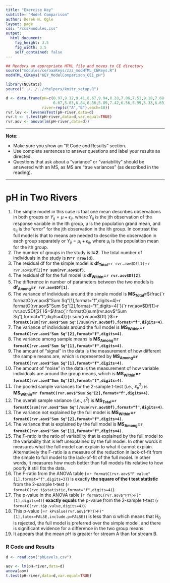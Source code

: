 ```yaml
---
title: "Exercise Key"
subtitle: "Model Comparison"
author: Derek H. Ogle
layout: page
css: "/css/modules.css"
output:
  html_document:
    fig_height: 3.5
    fig_width: 3.5
    self_contained: false
---
```


```r
## Renders an appropriate HTML file and moves to CE directory
source("modules/ce/aaaKeys/zzz_modHTML_CEKeys.R")
modHTML_CEKeys("KEY_ModelComparison_CE1_pH")
```

```r
library(NCStats)
source("../../../rhelpers/knitr_setup.R")

d <- data.frame(pH=c(8.97,9.12,9.41,8.67,9.94,8.28,7.86,7.51,9.18,7.68,
                     6.67,5.83,6.84,6.86,5.89,7.42,6.56,5.99,5.33,6.69),
                river=rep(c("A","B"),each=10))
rvr.lev <- levenesTest(pH~river,data=d)
rvr.t <- t.test(pH~river,data=d,var.equal=TRUE)
rvr.aov <- anova(lm(pH~river,data=d))
```

----

<div class="alert alert-warning">
<strong>Note:</strong> 
<ul>
  <li>Make sure you show an "R Code and Results" section.</li>
  <li>Use complete sentences to answer questions and label your results as directed.</li>
  <li>Questions that ask about a "variance" or "variability" should be answered with an MS, as MS are "true variances" (as described in the reading).
</ul>
</div>

----

# pH in Two Rivers

1. The simple model in this case is that one mean describes observations in both groups or $Y_{ij} = \mu + \epsilon_{ij}$, where Y<sub>ij</sub> is the jth observation of the response variable in the ith group, &mu; is the population grand mean, and &epsilon;<sub>ij</sub> is the "error" for the jth observation in the ith group. In contrast the full model is that to means are needed to describe the observation in each group separately or $Y_{ij} = \mu_{i} + \epsilon_{ij}$, where &mu;<sub>i</sub> is the population mean for the ith group.
1. The number of groups in the study is **I=2**. The total number of individuals in the study is **n=`r nrow(d)`**.
1. The residual df for the simple model is **df<sub>Total</sub>**=`r rvr.aov$Df[1]`+`r rvr.aov$Df[2]`**=`r sum(rvr.aov$Df)`**.
1. The residual df for the full model is **df<sub>Within</sub>=`r rvr.aov$Df[2]`**.
1. The difference in number of parameters between the two models is **df<sub>Among</sub>=`r rvr.aov$Df[1]`**.
1. The variance of individuals around the simple model is **MS<sub>Total</sub>=**$\frac{`r formatC(rvr.aov$"Sum Sq"[1],format="f",digits=4)`+`r formatC(rvr.aov$"Sum Sq"[2],format="f",digits=4)`}{`r rvr.aov$Df[1]`+`r rvr.aov$Df[2]`}$=$\frac{`r formatC(sum(rvr.aov$"Sum Sq"),format="f",digits=4)`}{`r sum(rvr.aov$Df)`}$=**`r formatC(sum(rvr.aov$"Sum Sq")/sum(rvr.aov$Df),format="f",digits=4)`**.
1. The variance of individuals around the full model is **MS<sub>Within</sub>=`r formatC(rvr.aov$"Sum Sq"[2],format="f",digits=4)`**.
1. The  variance among sample means is **MS<sub>Among</sub>=`r formatC(rvr.aov$"Sum Sq"[1],format="f",digits=4)`**.
1. The amount of "signal" in the data is the measurement of how different the sample means are, which is represented by **MS<sub>Among</sub>=`r formatC(rvr.aov$"Sum Sq"[1],format="f",digits=4)`**.
1. The amount of "noise" in the data is the measurement of how variable individuals are around the group means, which is **MS<sub>Within</sub>=`r formatC(rvr.aov$"Sum Sq"[2],format="f",digits=4)`**.
1. The pooled sample variances for the 2-sample t-test (i.e., $s_{p}^{2}$) is **MS<sub>Within</sub>=`r formatC(rvr.aov$"Sum Sq"[2],format="f",digits=4)`**.
1. The overall sample variance (i.e., s<sup>2</sup>) is **MS<sub>Total</sub>=`r formatC(sum(rvr.aov$"Sum Sq")/sum(rvr.aov$Df),format="f",digits=4)`**.
1. The variance not explained by the full model is **MS<sub>Within</sub>=`r formatC(rvr.aov$"Sum Sq"[2],format="f",digits=4)`**.
1. The variance that is explained by the full model is **MS<sub>Among</sub>=`r formatC(rvr.aov$"Sum Sq"[1],format="f",digits=4)`**.
1. The F-ratio is the ratio of variability that is explained by the full model to the variability that is left unexplained by the full model. In other words it measures what the full model can explain to what it cannot explain. Alternatively the F-ratio is a measure of the reduction in lack-of-fit from the simple to full model to the lack-of-fit of the full model. In other words, it measures how much better than full models fits relative to how poorly it still fits the data.
1. The F-ratio from the ANOVA table (=`r formatC(rvr.aov$"F value"[1],format="f",digits=3)`) is exactly **the square of the t test statistic** from the 2-sample t-test (`r formatC(rvr.t$statistic,format="f",digits=4)`).
1. The p-value in the ANOVA table (`r formatC(rvr.aov$"Pr(>F)"[1],digits=4)`) **exactly equals** the p-value from the 2-sample t-test (`r formatC(rvr.t$p.value,digits=4)`).
1. This p-value (=`r kPvalue(rvr.aov$"Pr(>F)"[1],latex=FALSE,include.p=FALSE)`) is less than &alpha; which means that H<sub>0</sub> is rejected, the full model is preferred over the simple model, and there is significant evidence for a difference in the two group means.
1. It appears that the mean pH is greater for stream A than for stream B.

### R Code and Results
```r
d <- read.csv("phLevels.csv")
```
```r
aov <- lm(pH~river,data=d)
anova(aov)
t.test(pH~river,data=d,var.equal=TRUE)
```
